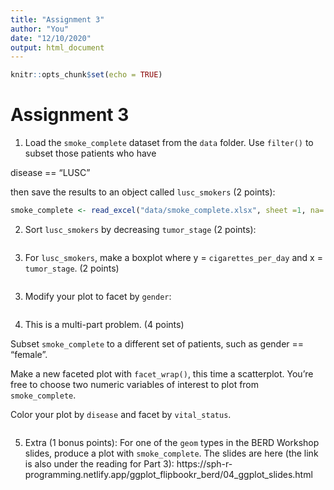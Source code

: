 ```yaml
---
title: "Assignment 3"
author: "You"
date: "12/10/2020"
output: html_document
---
```


```r
knitr::opts_chunk$set(echo = TRUE)
```


# Assignment 3

1. Load the `smoke_complete` dataset from the `data` folder. Use `filter()` to subset those patients who have 

disease == "LUSC"

then save the results to an object called `lusc_smokers` (2 points):

```r
smoke_complete <- read_excel("data/smoke_complete.xlsx", sheet =1, na= "NA")


```

2. Sort `lusc_smokers` by decreasing `tumor_stage` (2 points):

```r


```


3. For `lusc_smokers`, make a boxplot where y = `cigarettes_per_day` and x = `tumor_stage`. (2 points)


```r


```

3. Modify your plot to facet by `gender`:


```r


```


4. This is a multi-part problem. (4 points)

Subset `smoke_complete` to a different set of patients, such as gender == "female".

Make a new faceted plot with `facet_wrap()`, this time a scatterplot. You're free to choose two numeric variables of interest to plot from `smoke_complete`. 

Color your plot by `disease` and facet by `vital_status`.


```r




```

5. Extra (1 bonus points): For one of the `geom` types in the BERD Workshop slides, produce a plot with `smoke_complete`. The slides are here (the link is also under the reading for Part 3): https://sph-r-programming.netlify.app/ggplot_flipbookr_berd/04_ggplot_slides.html


```r


```
